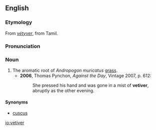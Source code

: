 ==English==
===Etymology===
From {{F.}} ''[[vétyver]]'', from Tamil.

===Pronunciation===
{{IPA|/ˈvɛtɪvə/}}

===Noun===
{{en-noun}}

# The aromatic root of ''Andropogon muricatus'' [[grass]].
#*'''2006''', Thomas Pynchon, ''Against the Day'', Vintage 2007, p. 612:
#*:She pressed his hand and was gone in a mist of '''vetiver''', abruptly as the other evening.

====Synonyms====
*[[cuscus]]

[[io:vetiver]]